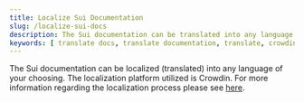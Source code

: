 ```yaml
---
title: Localize Sui Documentation
slug: /localize-sui-docs
description: The Sui documentation can be translated into any language using Crowdin.
keywords: [ translate docs, translate documentation, translate, crowdin, localize, localization, docs localization, docs translations ]
---
```


The Sui documentation can be localized (translated) into any language of your choosing. The localization platform utilized is Crowdin. For more information regarding the localization process please see [here](https://support.crowdin.com/crowdin-intro/).
